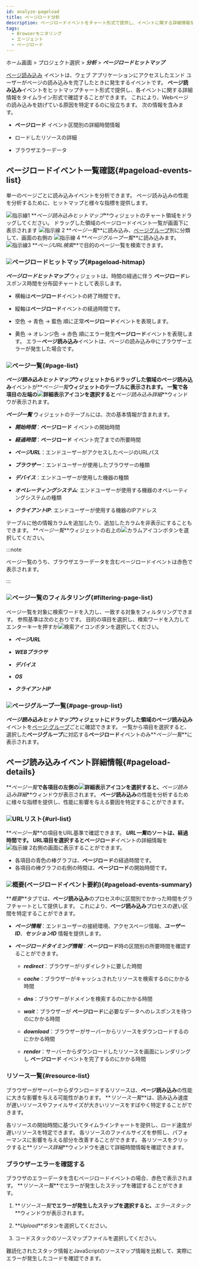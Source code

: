 ```yaml
---
id: analyze-pageload
title: ページロード分析
description: ページロードイベントをチャート形式で提供し、イベントに関する詳細情報を分析できます。
tags:
  - Browserモニタリング
  - エージェント
  - ページロード
---
```


ホーム画面 > プロジェクト選択 > **_分析_** > **_ページロードヒットマップ_**

[ページ読み込み](before-starting#load-page) イベントは、ウェブ アプリケーションにアクセスしたエンド ユーザーがページの読み込みを完了したときに発生するイベントです。 **ページ読み込み**イベントをヒットマップチャート形式で提供し、各イベントに関する詳細情報をタイムライン形式で確認することができます。 これにより、Webページの読み込みを妨げている原因を特定するのに役立ちます。 次の情報を含みます。

-   **ページロード** イベント区間別の詳細時間情報

-   ロードしたリソースの詳細

-   ブラウザエラーデータ

## ページロードイベント一覧確認{#pageload-events-list}

単一のページごとに読み込みイベントを分析できます。 ページ読み込みの性能を分析するために、ヒットマップと様々な指標を提供します。

<ImgLang img='browser-analysis-pageload-hitmap.png' desc='ページ読み込みヒットマップ' />

![指示線1](/img/number-01.png) **_ページ読み込みヒットマップ_**ウィジェットのチャート領域をドラッグしてください。 ドラッグした領域のページロードイベント一覧が画面下に表示されます ![指示線 2](/img/number-02.png) **_ページ一覧_**に読み込み、[ページグループ](before-starting#page-group)別に分類して、画面の右側の ![指示線 4](/img/number-04.png) **_ページグループ一覧_**に読み込みます。 ![指示線3](/img/number-03.png) **_ページURL検索_**で目的のページ一覧を検索できます。

### ![](/img/number-01.png)ページロードヒットマップ{#pageload-hitmap}

**_ページロードヒットマップ_** ウィジェットは、時間の経過に伴う **ページロード**レスポンス時間を分布図チャートとして表示します。 

-   横軸は**ページロード**イベントの終了時間です。

-   縦軸は**ページロード**イベントの経過時間です。

-   <span class='lowfg'>空色</span> → <span class='normal'>青色</span> → <span class='highfg'>藍色</span> 順に正常<b>ページロード</b>イベントを表現します。

-   <span class='logwr'>黄色</span> → <span class='slow'>オレンジ色</span> → <span class='vslow'>赤色</span> 順にエラー発生<b>ページロード</b>イベントを表現します。 エラー<b>ページ読み込み</b>イベントは、ページの読み込み中にブラウザーエラーが発生した場合です。

### ![](/img/number-02.png)ページ一覧{#page-list}

**_ページ読み込みヒットマップ_**ウィジェットからドラッグした領域の**ページ読み込み**イベントが**_ページ一覧_**ウィジェットのテーブルに表示されます。 一覧で各項目の左端の![詳細表示アイコン](/img/ico-detail-view.svg)を選択すると**_ページ読み込み詳細_**ウィンドウが表示されます。

**_ページ一覧_** ウィジェットのテーブルには、次の基本情報が含まれます。

-   **_開始時間_**：**ページロード** イベントの開始時間

-   **_経過時間_**：**ページロード** イベント完了までの所要時間

-   **_ページURL_**：エンドユーザーがアクセスしたページのURLパス

-   **_ブラウザー_**：エンドユーザーが使用したブラウザーの種類

-   **_デバイス_**：エンドユーザーが使用した機器の種類

-   **_オペレーティングシステム_**: エンドユーザーが使用する機器のオペレーティングシステムの種類

-   **_クライアントIP_**: エンドユーザーが使用する機器のIPアドレス

テーブルに他の情報カラムを追加したり、追加したカラムを非表示にすることもできます。 **_ページ一覧_**ウィジェットの右上の![カラムアイコン](/img/ico-column.svg)ボタンを選択してください。

:::note

ページ一覧のうち、ブラウザエラーデータを含むページロードイベントは赤色で表示されます。

<ImgLang img='browser-pageload-error-list.png' desc='ブラウザエラーデータ' />

:::

### ![](/img/number-03.png)ページ一覧のフィルタリング{#filtering-page-list}

ページ一覧を対象に検索ワードを入力し、一致する対象をフィルタリングできます。 参照基準は次のとおりです。 目的の項目を選択し、検索ワードを入力してエンターキーを押すか![検索アイコン](/img/ico-search.svg)ボタンを選択してください。

-   **_ページURL_**

-   **_WEBブラウサ_**

-   **_デバイス_**

-   **_OS_**

-   **_クライアントIP_**

### ![](/img/number-04.png)ページグループ一覧{#page-group-list}

<ImgLang img='browser-analysis-pageload-hitmap-pagegroup.png' desc='ページグループ一覧' />

**_ページ読み込みヒットマップ_**ウィジェットにドラッグした領域の**ページ読み込み**イベントを[ページ·グループ](before-starting#page-group)ごとに確認できます。 一覧から項目を選択すると、選択した**ページグループ**に対応する**ページロード**イベントのみ**_ページ一覧_**に表示されます。

## ページ読み込みイベント詳細情報{#pageload-details}

**_ページ一覧_**で各項目の左側の![詳細表示アイコン](/img/ico-detail-view.svg)を選択すると、**_ページ読み込み詳細_**ウィンドウが表示されます。 **ページ読み込み**の性能を分析するために様々な指標を提供し、性能に影響を与える要因を特定することができます。

<ImgLang img='rum-pageload-event-02.png' desc='ページロード詳細' />

### ![](/img/number-01.png)URLリスト{#url-list}

**_ページ一覧_**の項目をURL基準で確認できます。 **_URL一覧_**のソートは、経過時間です。 URL項目を選択すると**ページロード**イベントの詳細情報を![指示線 2](/img/number-02.png)右側の画面に表示することができます。

-   各項目の青色の棒グラフは、**ページロード**の経過時間です。
-   各項目の棒グラフの右側の時間は、**ページロード**の開始時間です。

### ![](/img/number-02.png)概要(ページロードイベント要約){#pageload-events-summary}

**_概要_**タブでは、**ページ読み込み**のプロセス中に区間別でかかった時間をグラフチャートとして提供します。 これにより、**ページ読み込み**プロセスの遅い区間を特定することができます。

-   **_ページ情報_**：エンドユーザーの接続環境、アクセスページ情報、**_ユーザーID_**、**_セッションID_** 情報を提供します。

-   **_ページロードタイミング情報_**：**ページロード**時の区間別の所要時間を確認することができます。

    -   **_redirect_**：ブラウザーがリダイレクトに要した時間

    -   **_cache_**：ブラウザーがキャッシュされたリソースを検索するのにかかる時間

    -   **_dns_**：ブラウザーがドメインを検索するのにかかる時間

    -   **_wait_**：ブラウザーが **ページロード**に必要なデータへのレスポンスを待つのにかかる時間

    -   **_download_**：ブラウザーがサーバーからリソースをダウンロードするのにかかる時間

    -   **_render_**：サーバーからダウンロードしたリソースを画面にレンダリングし **ページロード** イベントを完了するのにかかる時間

### リソース一覧{#resource-list}

ブラウザーがサーバーからダウンロードするリソースは、**ページ読み込み**の性能に大きな影響を与える可能性があります。 **_リソース一覧_**は、読み込み速度が遅いリソースやファイルサイズが大きいリソースをすばやく特定することができます。

<ImgLang img='rum-pageload-event-03.png' desc='リソース一覧' />

各リソースの開始時間に基づいてタイムラインチャートを提供し、ロード速度が遅いリソースを特定できます。 各リソースのファイルサイズを参照し、パフォーマンスに影響を与える部分を改善することができます。 各リソースをクリックすると**_リソース詳細_**ウィンドウを通じて詳細時間情報を確認できます。

<ImgLang img='rum-pageload-event-04.png' desc='リソース詳細' />

### ブラウザーエラーを確認する

ブラウザのエラーデータを含むページロードイベントの場合、赤色で表示されます。 **_リソース一覧_**でエラーが発生したステップを確認することができます。

<ImgLang img='browser-pageload-details-resource-error.png' desc='リソースリスト-エラーデータ' />

1.  **_リソース一覧_**でエラーが発生したステップを選択すると、**_エラースタック_**ウィンドウが表示されます。

    <ImgLang img='browser-pageload-details-resource-error-stack.png' desc='エラースタック' />

2.  **_Upload_**ボタンを選択してください。

3.  コードスタックのソースマップファイルを選択してください。

難読化されたスタック情報とJavaScriptのソースマップ情報を比較して、実際にエラーが発生したコードを確認できます。
